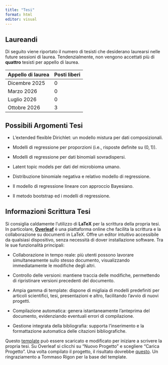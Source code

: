 ---
title: "Tesi"
format: html
editor: visual
---

## Laureandi

Di seguito viene riportato il numero di tesisti che desiderano laurearsi nelle future sessioni di laurea. Tendenzialmente, non vengono accettati più di **quattro** tesisti per appello di laurea.

| Appello di laurea | Posti liberi |
|-------------------|--------------|
| Dicembre 2025     | 0            |
| Marzo 2026        | 0            |
| Luglio 2026       | 0            |
| Ottobre 2026      | 3            |

## Possibili Argomenti Tesi

-   L'extended flexible Dirichlet: un modello mistura per dati composizionali.

-   Modelli di regressione per proporzioni (i.e., risposte definite su $(0,1)$).

-   Modelli di regressione per dati binomiali sovradispersi.

<!-- -   Regressioni penalizzate: Ridge e Lasso. -->

-   Latent topic models per dati del microbioma umano.

<!-- -   La regressione di Cox per l'analisi della sopravvivenza. -->

-   Distribuzione binomiale negativa e relativo modello di regressione.

-   Il modello di regressione lineare con approccio Bayesiano.

-   Il metodo bootstrap ed i modelli di regressione.

## Informazioni Scrittura Tesi

Si consiglia caldamente l'utilizzo di [**LaTeX**]{.text-primary} per la scrittura della propria tesi. In particolare, [**Overleaf**](www.overleaf.com) è una piattaforma online che facilita la scrittura e la collaborazione su documenti in LaTeX. Offre un editor intuitivo accessibile da qualsiasi dispositivo, senza necessità di dover installazione software. Tra le sue funzionalità principali:

-   [Collaborazione]{.text-primary} in tempo reale: più utenti possono lavorare simultaneamente sullo stesso documento, visualizzando immediatamente le modifiche degli altri.

-   Controllo delle versioni: mantiene traccia delle modifiche, permettendo di ripristinare versioni precedenti del documento.

-   Ampia gamma di [template]{.text-primary}: dispone di migliaia di modelli predefiniti per articoli scientifici, tesi, presentazioni e altro, facilitando l'avvio di nuovi progetti.

-   Compilazione automatica: genera istantaneamente l'anteprima del documento, evidenziando eventuali errori di compilazione.

-   Gestione integrata della [bibliografia]{.text-primary}: supporta l'inserimento e la formattazione automatica delle citazioni bibliografiche.

Questo [template](files/Template_Tesi.zip) può essere scaricato e modificato per iniziare a scrivere la propria tesi. Su Overleaf si clicchi su "Nuovo Progetto" e scegliere "Carica Progetto". Una volta compilato il progetto, il risultato dovrebbe [questo](files/Template_Tesi.pdf). Un ringraziamento a Tommaso Rigon per la base del template.
